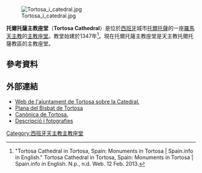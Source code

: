 [[File:Tortosa_i_catedral.jpg|thumb]]

'''托爾托薩主教座堂'''（'''Tortosa Cathedral'''）是位於[[西班牙|西班牙]]城市[[托爾托薩|托爾托薩]]的一座[[羅馬天主教|羅馬天主教]]的[[主教座堂|主教座堂]]。教堂始建於1347年<ref>"Tortosa Cathedral in Tortosa, Spain: Monuments in Tortosa | Spain.info in English." Tortosa Cathedral in Tortosa, Spain: Monuments in Tortosa | Spain.info in English. N.p., n.d. Web. 12 Feb. 2013.</ref>。現在托爾托薩主教座堂是天主教托爾托薩教區的主教座堂。
==參考資料==
{{Reflist}}
==外部連結==
{{Commons category|Cathedral of Tortosa}}
* [http://www.tortosa.cat/webajt/turisme/indrets/index.html Web de l'ajuntament de Tortosa sobre la Catedral.] {{Wayback|url=http://www.tortosa.cat/webajt/turisme/indrets/index.html |date=20131030055524 }} {{ca icon}}
* [http://www.bisbattortosa.org/ Plana del Bisbat de Tortosa] {{Wayback|url=http://www.bisbattortosa.org/ |date=20210128174248 }} {{ca icon}}
* [http://monestirs.cat/monst/bebre/be13mari.htm Canònica de Tortosa.] {{Wayback|url=http://monestirs.cat/monst/bebre/be13mari.htm |date=20201129113742 }}
* [http://www.monestirs.cat/monst/bebre/be13mari.htm Descripció i fotografies] {{Wayback|url=http://www.monestirs.cat/monst/bebre/be13mari.htm |date=20201129113742 }} {{ca icon}}
[[Category:西班牙天主教主教座堂|Category:西班牙天主教主教座堂]]